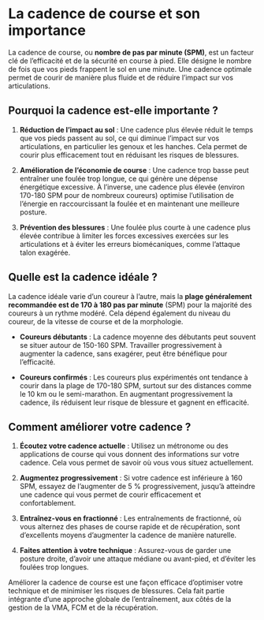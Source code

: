 # La cadence de course et son importance {-}

La cadence de course, ou **nombre de pas par minute (SPM)**, est un facteur clé de l'efficacité et de la sécurité en course à pied.
Elle désigne le nombre de fois que vos pieds frappent le sol en une minute.
Une cadence optimale permet de courir de manière plus fluide et de réduire l'impact sur vos articulations.

## Pourquoi la cadence est-elle importante ? {-}

1. **Réduction de l'impact au sol** :
 Une cadence plus élevée réduit le temps que vos pieds passent au sol,
 ce qui diminue l'impact sur vos articulations, en particulier les genoux et les hanches.
 Cela permet de courir plus efficacement tout en réduisant les risques de blessures.

2. **Amélioration de l'économie de course** :
 Une cadence trop basse peut entraîner une foulée trop longue, ce qui génère une dépense énergétique excessive.
 À l'inverse, une cadence plus élevée (environ 170-180 SPM pour de nombreux coureurs)
 optimise l'utilisation de l'énergie en raccourcissant la foulée et en maintenant une meilleure posture.

3. **Prévention des blessures** :
 Une foulée plus courte à une cadence plus élevée contribue à limiter les forces excessives exercées sur les articulations
 et à éviter les erreurs biomécaniques, comme l'attaque talon exagérée.

## Quelle est la cadence idéale ? {-}

La cadence idéale varie d'un coureur à l'autre, mais la **plage généralement recommandée est de 170 à 180 pas par minute** (SPM) pour la majorité des coureurs à un rythme modéré.
Cela dépend également du niveau du coureur, de la vitesse de course et de la morphologie.

- **Coureurs débutants** :
La cadence moyenne des débutants peut souvent se situer autour de 150-160 SPM.
Travailler progressivement à augmenter la cadence, sans exagérer, peut être bénéfique pour l’efficacité.

- **Coureurs confirmés** :
Les coureurs plus expérimentés ont tendance à courir dans la plage de 170-180 SPM, surtout sur des distances comme le 10 km ou le semi-marathon.
En augmentant progressivement la cadence, ils réduisent leur risque de blessure et gagnent en efficacité.

## Comment améliorer votre cadence ? {-}

1. **Écoutez votre cadence actuelle** :
 Utilisez un métronome ou des applications de course qui vous donnent des informations sur votre cadence.
 Cela vous permet de savoir où vous vous situez actuellement.

2. **Augmentez progressivement** :
 Si votre cadence est inférieure à 160 SPM, essayez de l'augmenter de 5 % progressivement,
 jusqu'à atteindre une cadence qui vous permet de courir efficacement et confortablement.

3. **Entraînez-vous en fractionné** :
 Les entraînements de fractionné, où vous alternez des phases de course rapide et de récupération,
 sont d’excellents moyens d'augmenter la cadence de manière naturelle.

4. **Faites attention à votre technique** :
 Assurez-vous de garder une posture droite, d'avoir une attaque médiane ou avant-pied, et d'éviter les foulées trop longues.

Améliorer la cadence de course est une façon efficace d'optimiser votre technique et de minimiser les risques de blessures.
Cela fait partie intégrante d'une approche globale de l'entraînement, aux côtés de la gestion de la VMA, FCM et de la récupération.
